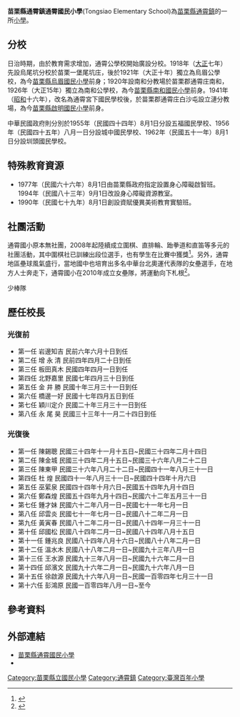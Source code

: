 {{Infobox School

|name           =苗栗縣通霄鎮通霄國小

|established    =
|type           =縣立國小
|affiliation    =
|district       =[[苗栗縣|苗栗縣]][[通霄鎮|通霄鎮]]
|principal      =彭鴻原
|free_label2    =校別
|free_text2     =男女合校
|location       ={{flagicon|TWN}}[[苗栗縣|苗栗縣]][[通霄鎮|通霄鎮]]中正路12號
|information    =
|number         = +886-37-752-008
|fax            = +886-37-751-210
|website        =[http://www.te.mlc.edu.tw/ www.te.mlc.edu.tw]
}}

'''苗栗縣通霄鎮通霄國民小學'''(Tongsiao Elementary School)為[[苗栗縣|苗栗縣]][[通霄鎮|通霄鎮]]的一所[[小學|小學]]。

==分校==
日治時期，由於教育需求增加，通霄公學校開始廣設分校{{R|鎮志|page=488}}。1918年（[[大正|大正]]七年）先設烏尾坑分校於苗栗一堡尾坑庄，後於1921年（大正十年）獨立為烏眉公學校，為今[[苗栗縣烏眉國民小學|苗栗縣烏眉國民小學]]前身；1920年設南和分教場於苗栗郡通霄庄南和，1926年（大正15年）獨立為南和公學校，為今[[苗栗縣南和國民小學|苗栗縣南和國民小學]]前身。1941年（[[昭和|昭和]]十六年），改名為通霄宮下國民學校後，於苗栗郡通霄庄白沙屯設立漣分教場，為今[[苗栗縣啟明國民小學|苗栗縣啟明國民小學]]前身{{R|許錫慶|page=107}}。

中華民國政府則分別於1955年（民國四十四年）8月1日分設五福國民學校、1956年（民國四十五年）八月一日分設城中國民學校、1962年（民國五十一年）8月1日分設圳頭國民學校{{R|鎮志|page=489}}。

==特殊教育資源==
*1977年（民國六十六年）8月1日由苗栗縣政府指定設置身心障礙啟智班。1994年（民國八十三年）9月1日改設身心障礙資源教室。
*1990年（民國七十九年）8月1日創設資賦優異美術教育實驗班。{{R|官網}}

==社團活動==
通霄國小原本無社團，2008年起陸續成立圍棋、直排輪、跆拳道和直笛等多元的社團活動，其中圍棋社已訓練出段位選手，也有學生在比賽中獲獎<ref>{{cite news| title =通霄國小圍棋社 練出好成績| url =http://mag.udn.com/mag/campus/storypage.jsp?f_ART_ID=306564| date =2011-03-11| author =祁容玉| publisher =[[聯合新聞網|聯合新聞網]]}}{{dead link|date=2018年4月 |bot=InternetArchiveBot |fix-attempted=yes }}</ref>。另外，通霄地區壘球風氣盛行，當地國中也培育出多名中華台北奧運代表隊的女壘選手，在地方人士奔走下，通霄國小在2010年成立女壘隊，將運動向下札根<ref>{{cite news | title = 通霄國小 打造女壘國手搖籃 | url = http://www.libertytimes.com.tw/2011/new/apr/23/today-north9-2.htm | date= 2011-04-23 | author = 張勳騰 | publisher = [[自由時報|自由時報]]}}</ref>。

少棒隊

==歷任校長==
===光復前===
*第一任 岩邊知吉 民前六年六月十日到任
*第二任 增 永 清 民前四年四月二十日到任
*第三任 板田真木 民國四年四月一日到任
*第四任 北野嘉里 民國七年四月三十日到任
*第五任 金 井 勝 民國十年三月三十一日到任
*第六任 橋邊一好 民國十七年四月五日到任
*第七任 穎川定介 民國二十年三月三十一日到任
*第八任 永 尾 昊 民國三十三年十一月二十四日到任

===光復後===
*第一任 陳錫聰 民國三十四年十一月十五日~民國三十四年二月十四日
*第二任 陳金城 民國三十四年二月十五日~民國三十六年八月二十二日
*第三任 陳東甲 民國三十六年八月二十二日~民國四十一年八月三十一日　 
*第四任 杜  煌 民國四十一年八月三十一日~民國四十四年十月六日　 
*第五任 巫綤泉 民國四十四年十月六日~民國五十四年九月十四日
*第六任 鄭森煌 民國五十四年九月十四日~民國六十二年五月三十一日 
*第七任 鍾才妹 民國六十二年八月一日~民國七十一年七月一日
*第八任 邱雲炎 民國七十一年七月一日~民國八十二年二月一日
*第九任 黃寅春 民國八十二年二月一日~民國八十四年一月三十一日
*第十任 邱國松 民國八十四年二月一日~民國八十四年八月十五日
*第十一任 鍾兆良 民國八十四年八月十六日~民國八十八年二月一日 
*第十二任 溫水木 民國八十八年二月一日~民國九十三年八月一日
*第十三任 王水源 民國九十三年八月一日~民國九十六年二月一日
*第十四任 邱濱文 民國九十六年二月一日~民國九十六年八月一日
*第十五任 徐啟源 民國九十六年八月一日~民國一百零四年七月三十一日
*第十六任 彭鴻原 民國一百零四年八月一日~至今

== 參考資料 ==
{{reflist|refs=
<ref name="官網">{{cite web| url =http://www.te.mlc.edu.tw/xoops/instpage.php?r=&w=100%&h=800&url=www.te.mlc.edu.tw/xoops/sy11.htm| publisher =苗栗縣通霄鎮通霄國小| title =通霄國小簡史}}{{dead link|date=2018年4月 |bot=InternetArchiveBot |fix-attempted=yes }}</ref>
<ref name="鎮志">{{cite book | author = 中華綜合發展研究院應用史學研究所 | title = 通霄鎮志 | location = 通霄 | publisher = 苗栗縣通霄鎮公所 | year = 2001}}</ref>
<ref name="許錫慶">{{cite book | author = 王則文、許錫慶、黃得峰、顏義芳 | title = 楝花盛開時的回憶：日治時期畢業紀念冊展圖錄第四冊－社會教育篇／日治時期臺灣公立學校一覽表 | location = 南投 | publisher = 國史館臺灣文獻館 |date=2005年12月}}</ref>
}}

== 外部連結 ==
* [https://te.mlc.edu.tw/ 苗栗縣通霄國民小學]
* {{facebook|tses.ts|苗栗縣通霄國小}}

{{苗栗縣國民中小學}}

[[Category:苗栗縣立國民小學|Category:苗栗縣立國民小學]]
[[Category:通霄鎮|Category:通霄鎮]]
[[Category:臺灣百年小學|Category:臺灣百年小學]]